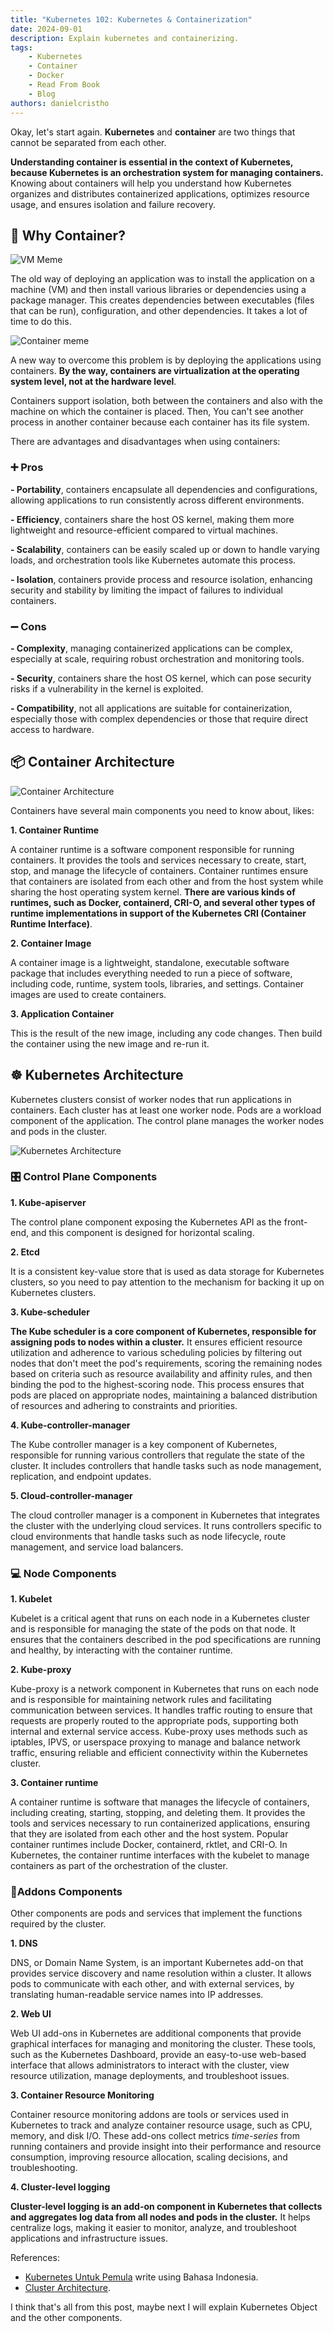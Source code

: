 ```yaml
---
title: "Kubernetes 102: Kubernetes & Containerization"
date: 2024-09-01
description: Explain kubernetes and containerizing.
tags:
    - Kubernetes
    - Container
    - Docker
    - Read From Book
    - Blog
authors: danielcristho
---
```


Okay, let's start again. **Kubernetes** and **container** are two things that cannot be separated from each other.

**Understanding container is essential in the context of Kubernetes, because Kubernetes is an orchestration system for managing containers.** Knowing about containers will help you understand how Kubernetes organizes and distributes containerized applications, optimizes resource usage, and ensures isolation and failure recovery.

## 🤔 Why Container?

![VM Meme](https://dev-to-uploads.s3.amazonaws.com/uploads/articles/7k92zqdvr1gdazkot3lt.jpeg)

The old way of deploying an application was to install the application on a machine (VM) and then install various libraries or dependencies using a package manager. This creates dependencies between executables (files that can be run), configuration, and other dependencies. It takes a lot of time to do this.

![Container meme](https://dev-to-uploads.s3.amazonaws.com/uploads/articles/7ofd1icf5n3dh61l9sox.jpg)

A new way to overcome this problem is by deploying the applications using containers. **By the way, containers are virtualization at the operating system level, not at the hardware level**.

Containers support isolation, both between the containers and also with the machine on which the container is placed. Then, You can't see another process in another container because each container has its file system.

There are advantages and disadvantages when using containers:

### ➕ Pros

**- Portability**, containers encapsulate all dependencies and configurations, allowing applications to run consistently across different environments.

**- Efficiency**, containers share the host OS kernel, making them more lightweight and resource-efficient compared to virtual machines.

**- Scalability**, containers can be easily scaled up or down to handle varying loads, and orchestration tools like Kubernetes automate this process.

**- Isolation**, containers provide process and resource isolation, enhancing security and stability by limiting the impact of failures to individual containers.

### ➖ Cons

**- Complexity**, managing containerized applications can be complex, especially at scale, requiring robust orchestration and monitoring tools.

**- Security**, containers share the host OS kernel, which can pose security risks if a vulnerability in the kernel is exploited.

**- Compatibility**, not all applications are suitable for containerization, especially those with complex dependencies or those that require direct access to hardware.

## 📦 Container Architecture

![Container Architecture](https://dev-to-uploads.s3.amazonaws.com/uploads/articles/nj5lq5774523s7mv0n3n.png)

Containers have several main components you need to know about, likes:

**1. Container Runtime**

A container runtime is a software component responsible for running containers. It provides the tools and services necessary to create, start, stop, and manage the lifecycle of containers. Container runtimes ensure that containers are isolated from each other and from the host system while sharing the host operating system kernel. **There are various kinds of runtimes, such as Docker, containerd, CRI-O, and several other types of runtime implementations in support of the Kubernetes CRI (Container Runtime Interface)**.

**2. Container Image**

A container image is a lightweight, standalone, executable software package that includes everything needed to run a piece of software, including code, runtime, system tools, libraries, and settings. Container images are used to create containers.

**3. Application Container**

This is the result of the new image, including any code changes. Then build the container using the new image and re-run it.

## ☸️ Kubernetes Architecture

Kubernetes clusters consist of worker nodes that run applications in containers. Each cluster has at least one worker node. Pods are a workload component of the application. The control plane manages the worker nodes and pods in the cluster.

![Kubernetes Architecture](https://dev-to-uploads.s3.amazonaws.com/uploads/articles/jx0qe9v8t6c3upy4dkm1.png)

### 🎛 Control Plane Components

**1. Kube-apiserver**

The control plane component exposing the Kubernetes API as the front-end, and this component is designed for horizontal scaling.

**2. Etcd**

It is a consistent key-value store that is used as data storage for Kubernetes clusters, so you need to pay attention to the mechanism for backing it up on Kubernetes clusters.

**3. Kube-scheduler**

**The Kube scheduler is a core component of Kubernetes, responsible for assigning pods to nodes within a cluster.** It ensures efficient resource utilization and adherence to various scheduling policies by filtering out nodes that don't meet the pod's requirements, scoring the remaining nodes based on criteria such as resource availability and affinity rules, and then binding the pod to the highest-scoring node. This process ensures that pods are placed on appropriate nodes, maintaining a balanced distribution of resources and adhering to constraints and priorities.

**4. Kube-controller-manager**

The Kube controller manager is a key component of Kubernetes, responsible for running various controllers that regulate the state of the cluster. It includes controllers that handle tasks such as node management, replication, and endpoint updates.

**5. Cloud-controller-manager**

The cloud controller manager is a component in Kubernetes that integrates the cluster with the underlying cloud services. It runs controllers specific to cloud environments that handle tasks such as node lifecycle, route management, and service load balancers.
### 💻 Node Components

**1. Kubelet**

Kubelet is a critical agent that runs on each node in a Kubernetes cluster and is responsible for managing the state of the pods on that node. It ensures that the containers described in the pod specifications are running and healthy, by interacting with the container runtime.

**2. Kube-proxy**

Kube-proxy is a network component in Kubernetes that runs on each node and is responsible for maintaining network rules and facilitating communication between services. It handles traffic routing to ensure that requests are properly routed to the appropriate pods, supporting both internal and external service access. Kube-proxy uses methods such as iptables, IPVS, or userspace proxying to manage and balance network traffic, ensuring reliable and efficient connectivity within the Kubernetes cluster.

**3. Container runtime**

A container runtime is software that manages the lifecycle of containers, including creating, starting, stopping, and deleting them. It provides the tools and services necessary to run containerized applications, ensuring that they are isolated from each other and the host system. Popular container runtimes include Docker, containerd, rktlet, and CRI-O. In Kubernetes, the container runtime interfaces with the kubelet to manage containers as part of the orchestration of the cluster.

### 🍨Addons Components

Other components are pods and services that implement the functions required by the cluster.

**1. DNS**

DNS, or Domain Name System, is an important Kubernetes add-on that provides service discovery and name resolution within a cluster. It allows pods to communicate with each other, and with external services, by translating human-readable service names into IP addresses.

**2. Web UI**

Web UI add-ons in Kubernetes are additional components that provide graphical interfaces for managing and monitoring the cluster. These tools, such as the Kubernetes Dashboard, provide an easy-to-use web-based interface that allows administrators to interact with the cluster, view resource utilization, manage deployments, and troubleshoot issues.

**3. Container Resource Monitoring**

Container resource monitoring addons are tools or services used in Kubernetes to track and analyze container resource usage, such as CPU, memory, and disk I/O. These add-ons collect metrics _time-series_ from running containers and provide insight into their performance and resource consumption, improving resource allocation, scaling decisions, and troubleshooting.

**4. Cluster-level logging**

**Cluster-level logging is an add-on component in Kubernetes that collects and aggregates log data from all nodes and pods in the cluster.** It helps centralize logs, making it easier to monitor, analyze, and troubleshoot applications and infrastructure issues.

References:
- [Kubernetes Untuk Pemula](https://github.com/ngoprek-kubernetes/buku-kubernetes-pemula) write using Bahasa Indonesia.
- [Cluster Architecture](https://kubernetes.io/docs/concepts/architecture/).

I think that's all from this post, maybe next I will explain Kubernetes Object and the other components.